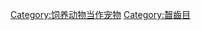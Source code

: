 {{Catnav|頁面分類|社会|生活|愛好|馴養動物|宠物|frame=1}}
{{catmore}}
[[Category:饲养动物当作宠物|Category:饲养动物当作宠物]]
[[Category:齧齒目|Category:齧齒目]]